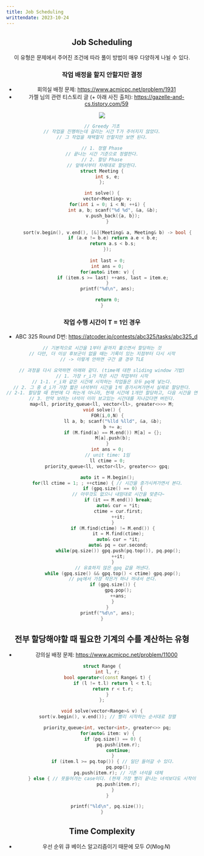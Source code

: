 ```yaml
---
title: Job Scheduling
writtendate: 2023-10-24
---
```


<Header />

## Job Scheduling

이 유형은 문제에서 주어진 조건에 따라 풀이 방법이 매우 다양하게 나뉠 수 있다.


### 작업 배정을 할지 안할지만 결정

- 회의실 배정 문제: https://www.acmicpc.net/problem/1931
- 가젤 님의 관련 티스토리 글 (+ 아래 사진 출처): https://gazelle-and-cs.tistory.com/59
<Image src="meeting_assign.gif" />

```cpp
// Greedy 기초
// 작업을 진행하는데 걸리는 시간 T가 주어지지 않았다.
// 그 작업을 채택할지 안할지만 보면 된다.

// 1. 정렬 Phase
// 끝나는 시간 기준으로 정렬한다.
// 2. 할당 Phase
// 앞에서부터 차례대로 할당한다.
struct Meeting {
    int s, e;
};

int solve() {
    vector<Meeting> v;
    for(int i = 0; i < N; ++i) {
        int a, b; scanf("%d %d", &a, &b);
        v.push_back({a, b});
    }

    sort(v.begin(), v.end(), [&](Meeting& a, Meeting& b) -> bool {
        if (a.e != b.e) return a.e < b.e;
        return a.s < b.s;
    });
    
    int last = 0;
    int ans = 0;
    for(auto& item: v) {
        if (item.s >= last) ++ans, last = item.e;
    }
    printf("%d\n", ans);

    return 0;
}
```

### 작업 수행 시간이 T = 1인 경우

- ABC 325 Round D번: https://atcoder.jp/contests/abc325/tasks/abc325_d

```cpp
// 기본적으로 시간을 1부터 끝까지 훑으면서 할당하는 것
// 다만, 더 이상 후보군이 없을 때는 기록이 있는 지점부터 다시 시작
// -> 이렇게 안하면 구간 클 경우 TLE

// 과정을 다시 요약하면 아래와 같다. (time에 대한 sliding window 기법)
// 1. 가장 r_i가 작은 시간 작업부터 시작
// 1-1. r_i와 같은 시간에 시작하는 작업들은 모두 pq에 넣는다.
// 2. 그 중 d_i가 가장 짧은 녀석부터 시간을 1씩 증가시켜가면서 실제로 할당한다.
// 2-1. 할당할 때 한번에 다 하는게 아니라, 현재 시간에 1개만 할당하고, 다음 시간을 연속해서 보면서 할당한다.
// 3. 만약 보려는 녀석이 이미 보고있는 시간대를 지나갔다면 버린다.
map<ll, priority_queue<ll, vector<ll>, greater<>>> M;
void solve() {
    FOR(i,0,N) {
        ll a, b; scanf("%lld %lld", &a, &b);
        b += a;
        if (M.find(a) == M.end()) M[a] = {};
        M[a].push(b);
    }
    int ans = 0;
    // unit time: 1임
    ll ctime = 0;
    priority_queue<ll, vector<ll>, greater<>> gpq;

    auto it = M.begin();
    for(ll ctime = 1; ; ++ctime) { // 시간을 증가시켜가면서 본다.
        if (gpq.size() == 0) {
            // 아무것도 없으니 내맘대로 시간을 맞춘다~
            if (it == M.end()) break;
            auto& cur = *it;
            ctime = cur.first;
            ++it;
        }
        if (M.find(ctime) != M.end()) {
            it = M.find(ctime);
            auto& cur = *it;
            auto& pq = cur.second;
            while(pq.size()) gpq.push(pq.top()), pq.pop();
            ++it;
        }
        // 유효하지 않은 gpq 값을 꺼낸다.
        while (gpq.size() && gpq.top() < ctime) gpq.pop();
        // pq에서 가장 작은거 하나 꺼내서 쓴다.
        if (gpq.size()) {
            gpq.pop();
            ++ans;
        }
    }
    printf("%d\n", ans);
}
```

## 전부 할당해야할 때 필요한 기계의 수를 계산하는 유형

- 강의실 배정 문제: https://www.acmicpc.net/problem/11000

```cpp
struct Range {
    int l, r;
    bool operator<(const Range& t) {
        if (l != t.l) return l < t.l;
        return r < t.r;
    }
};

void solve(vector<Range>& v) {
    sort(v.begin(), v.end()); // 빨리 시작하는 순서대로 정렬

    priority_queue<int, vector<int>, greater<>> pq;
    for(auto& item: v) {
        if (pq.size() == 0) {
            pq.push(item.r);
            continue;
        }
        if (item.l >= pq.top()) { // 일단 들어갈 수 있다.
            pq.pop();
            pq.push(item.r); // 기존 녀석을 대체
        } else { // 못들어가는 case이다. (현재 가장 빨리 끝나는 녀석보다도 시작이 빠름)
            pq.push(item.r);
        }
    }

    printf("%ld\n", pq.size());
}
```

## Time Complexity

- 우선 순위 큐 베이스 알고리즘이기 때문에 모두 $O(N\log N)$


<Comment />
